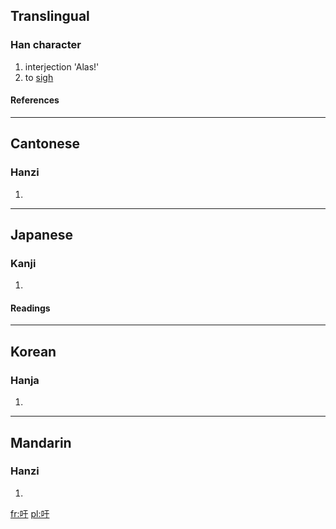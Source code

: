 {{see|籲}}

==Translingual==
===Han character===
{{Han char|rad=口|as=03|sn=6|four=6104<sub>0</sub>|canj=口一木 (RMD)}}
# interjection 'Alas!'
# to [[sigh]]
====References====
{{Han ref|kx=0174.140|dkj=03275|dj=0387.060|hdz=10575.070|uh=5401|ud=21505|bh=A653|bd=42579}}
----
==Cantonese==
===Hanzi===
{{yue-hanzi|jyut=|y=heui1}}
# {{defn|Cantonese}}
----
==Japanese==
===Kanji===
{{ja-kanji|grade=|rs=口03}}
# {{defn|Japanese}} 
====Readings====
{{ja-readings|on=[[く]] (ku), [[う]] (u)|kun=[[あう]] (au)}}
----
==Korean==
===Hanja===
{{ko-hanja|hangeul=유|rv=yu|mr=yu}}
# {{defn|Korean}}
----
==Mandarin==
===Hanzi===
{{cmn-hanzi|pin=[[xū]] (xu1)|wg=hsü<sup>1</sup>}}
# {{defn|Mandarin}}

[[fr:吁]]
[[pl:吁]]